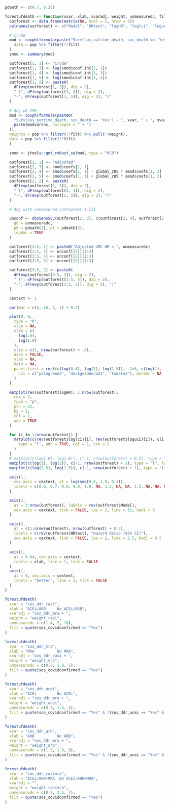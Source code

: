 ```r

pdeath <- c(0.7, 0.35)

forestufdeath <- function(xvar, xlab, xvaradj, weight, unmeasuredc, filt) {
  outforest <- data.frame(matrix(NA, ncol = 5, nrow = 5))
  colnames(outforest) <- c("Model", "HRtext", "logHR", "loglci", "loguci")

  # Crude
  mod <- coxph(formula(paste("Surv(sos_outtime_death, sos_death == 'Yes') ~ ", xvar)),
    data = pop %>% filter(!!filt)
  )
  smod <- summary(mod)

  outforest[1, 1] <- "Crude"
  outforest[1, 3] <- log(smod$conf.int[1, 1])
  outforest[1, 4] <- log(smod$conf.int[1, 3])
  outforest[1, 5] <- log(smod$conf.int[1, 4])
  outforest[1, 2] <- paste0(
    dF(exp(outforest[1, 3]), dig = 2),
    " (", dF(exp(outforest[1, 4]), dig = 2),
    "-", dF(exp(outforest[1, 5]), dig = 2), ")"
  )

  # Adj pS IPW
  mod <- coxph(formula(paste0(
    "Surv(sos_outtime_death, sos_death == 'Yes') ~ ", xvar, " + ", xvaradj,
    paste(modvarsns, collapse = " + ")
  )),
  weights = pop %>% filter(!!filt) %>% pull(!!weight),
  data = pop %>% filter(!!filt)
  )

  smod <- jtools::get_robust_se(mod, type = "HC0")

  outforest[2, 1] <- "Adjusted"
  outforest[2, 3] <- smod$coefs[1, 1]
  outforest[2, 4] <- smod$coefs[1, 1] - global_z05 * smod$coefs[1, 2]
  outforest[2, 5] <- smod$coefs[1, 1] + global_z05 * smod$coefs[1, 2]
  outforest[2, 2] <- paste0(
    dF(exp(outforest[2, 3]), dig = 2),
    " (", dF(exp(outforest[2, 4]), dig = 2),
    "-", dF(exp(outforest[2, 5]), dig = 2), ")"
  )

  # Adj with unmeasured confounder I-III

  unconf <- obsSensSCC(outforest[2, 3], c(outforest[2, 4], outforest[2, 5]),
    g0 = unmeasuredc,
    p0 = pdeath[1], p1 = pdeath[2],
    logHaz = TRUE
  )

  outforest[3:5, 1] <- paste0("Adjusted UMC HR = ", unmeasuredc)
  outforest[3:5, 3] <- unconf[[1]][1:3]
  outforest[3:5, 4] <- unconf[[2]][1:3]
  outforest[3:5, 5] <- unconf[[3]][1:3]

  outforest[3:5, 2] <- paste0(
    dF(exp(outforest[3:5, 3]), dig = 2),
    " (", dF(exp(outforest[3:5, 4]), dig = 2),
    "-", dF(exp(outforest[3:5, 5]), dig = 2), ")"
  )

  cextext <- 1

  par(mar = c(4, 16, 1, 2) + 0.2)

  plot(0, 0,
    type = "h",
    xlab = NA,
    xlim = c(
      log(.6),
      log(1.9)
    ),
    ylim = c(1, nrow(outforest) + .4),
    axes = FALSE,
    ylab = NA,
    main = NA,
    panel.first = rect(c(log(0.6), log(1), log(1.5)), -1e6, c(log(1), log(1.5), log(1.9)), 1e6,
      col = c("palegreen3", "darkgoldenrod1", "tomato3"), border = NA
    )
  )

  matplot(rev(outforest$logHR), 1:nrow(outforest),
    cex = 2,
    type = "p",
    pch = 22,
    bg = 1,
    col = 1,
    add = TRUE
  )

  for (i in 1:nrow(outforest)) {
    matplot(c(rev(outforest$loglci)[i], rev(outforest$loguci)[i]), c(i, i),
      type = "l", add = TRUE, col = 1, cex = 2
    )
  }
  # matplot(c(log(.8), log(.8)), c(-1, nrow(outforest) + 0.5), type = "l", lwd = 2, lty = 1, add = TRUE, col = "green") # neutral
  matplot(c(log(1), log(1)), c(-1, nrow(outforest) + 1), type = "l", lwd = 1, lty = 1, add = TRUE, col = 1) # harmful
  matplot(c(log(1.5), log(1.5)), c(-1, nrow(outforest) + 1), type = "l", lwd = 1, lty = 1, add = TRUE, col = 1) # very harmful

  axis(1,
    cex.axis = cextext, at = log(seq(0.6, 1.9, 0.1)),
    labels = c(0.6, 0.7, 0.8, 0.9, 1.0, NA, 1.2, NA, NA, 1.5, NA, NA, NA, 1.9)
  )

  axis(2,
    at = 1:nrow(outforest), labels = rev(outforest$Model),
    cex.axis = cextext, tick = FALSE, las = 2, line = 15, hadj = 0
  )

  axis(2,
    at = c(1:nrow(outforest), nrow(outforest) + 0.5),
    labels = c(rev(outforest$HRtext), "Hazard Ratio (95% CI)"),
    cex.axis = cextext, tick = FALSE, las = 2, line = 2.5, hadj = 0.5
  )

  axis(1,
    at = 0.04, cex.axis = cextext,
    labels = xlab, line = 1, tick = FALSE
  )
  axis(1,
    at = 0, cex.axis = cextext,
    labels = "better", line = 2, tick = FALSE
  )
}
```

```r
forestufdeath(
  xvar = "sos_ddr_rasi",
  xlab = "ACEi/ARB     No ACEi/ARB",
  xvaradj = "sos_ddr_mra + ",
  weight = "weight_rasi",
  unmeasuredc = c(1.4, 2, 10),
  filt = quote(sos_covidconfirmed == "Yes")
)
```

```r
forestufdeath(
  xvar = "sos_ddr_mra",
  xlab = "MRA          No MRA",
  xvaradj = "sos_ddr_rasi + ",
  weight = "weight_mra",
  unmeasuredc = c(0.7, 1.8, 5),
  filt = quote(sos_covidconfirmed == "Yes")
)
```

```r
forestufdeath(
  xvar = "sos_ddr_acei",
  xlab = "ACEi         No ACEi",
  xvaradj = "sos_ddr_mra + ",
  weight = "weight_acei",
  unmeasuredc = c(0.7, 1.3, 4),
  filt = quote(sos_covidconfirmed == "Yes" & !(sos_ddr_acei == "Yes" & sos_ddr_arb == "Yes"))
)
```

```r
forestufdeath(
  xvar = "sos_ddr_arb",
  xlab = "ARB          No ARB",
  xvaradj = "sos_ddr_mra + ",
  weight = "weight_arb",
  unmeasuredc = c(1.3, 1.9, 8),
  filt = quote(sos_covidconfirmed == "Yes" & !(sos_ddr_acei == "Yes" & sos_ddr_arb == "Yes"))
)
```

```r
forestufdeath(
  xvar = "sos_ddr_rasimra",
  xlab = "ACEi/ARB+MRA  No ACEi/ARB+MRA",
  xvaradj = "",
  weight = "weight_rasimra",
  unmeasuredc = c(0.7, 2.5, 7),
  filt = quote(sos_covidconfirmed == "Yes")
)
```